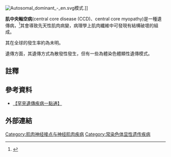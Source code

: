 {{Infobox disease 
 | Name            = Central core myopathy 
 | Image           = Cell_sample_of_muscle_tissue_with_central_core_disease_(stained_for_contrast).jpg 
 | ICD10           = {{ICD10|G|71|2|g|70}} 
 | ICD9            = {{ICD9|359.0}} 
 | OMIM            = 117000 
 | eMedicineSubj   = neuro 
 | eMedicineTopic  = 76 
 | GeneReviewsID   = cco 
 | Name            = Central Core Disease 
 | MeshID          = D020512 
}}
[[Image:Autosomal_dominant_-_en.svg|thumb]]模式.]]

'''肌中央軸空病'''(central core disease (CCD)、central core myopathy)是一種遺傳病，<ref name=ryr>{{cite journal |pmid=12124989 |date=August 2002 |author1=Robinson, Rl |author2=Brooks, C |author3=Brown, Sl |author4=Ellis, Fr |author5=Halsall, Pj |author6=Quinnell, Rj |author7=Shaw, Ma |author8=Hopkins, Pm |title=RYR1 mutations causing central core disease are associated with more severe malignant hyperthermia in vitro contracture test phenotypes |volume=20 |issue=2 |pages=88–97 |doi=10.1002/humu.10098 |journal=Human Mutation}}</ref>其會導致先天性肌肉病變，病理學上肌肉纖維中可發現有{{le|肌原纖維|Myofibril}}結構破壞的組成。

其在全球的發生率約為未明。

遺傳方面，其遺傳方式為散發性發生，但有一些為體染色體顯性遺傳模式。

==註釋==
{{reflist}}

==參考資料==
*[https://web.archive.org/web/20121027175243/http://www.genes-at-taiwan.com.tw/genehelp/ 【罕見遺傳疾病一點通】]

==外部連結==
{{Medical resources
|  DiseasesDB      = <!--site down will update in due course-->  
|  ICD10           = {{ICD10|G|71|2|g|70}}  
|  ICD9            = {{ICD9|359.0}}  
|  OMIM            = 117000  
|  eMedicineSubj   = neuro  
|  eMedicineTopic  = 76  
|  GeneReviewsNBK   = NBK1391  
|  MeshID          = D020512 
}}

{{Diseases of myoneural junction and muscle}}
{{Channelopathy}}

[[Category:肌肉神经接点与神经肌肉疾病|Category:肌肉神经接点与神经肌肉疾病]]
[[Category:常染色体显性遗传疾病|Category:常染色体显性遗传疾病]]